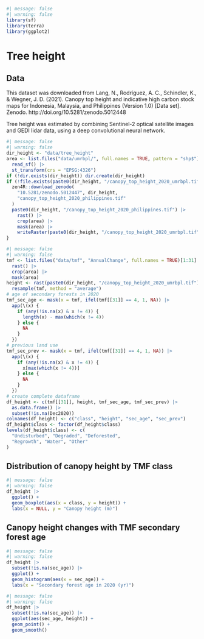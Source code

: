 ```r
#| message: false
#| warning: false
library(sf)
library(terra)
library(ggplot2)
```

# Tree height {.unnumbered}

## Data 

This dataset was downloaded from Lang, N., Rodríguez, A. C., Schindler, K., & Wegner, J. D. (2021). Canopy top height and indicative high carbon stock maps for Indonesia, Malaysia, and Philippines (Version 1.0) [Data set]. Zenodo. http://doi.org/10.5281/zenodo.5012448

Tree height was estimated by combining Sentinel-2 optical satellite images and GEDI lidar data, using a deep convolutional neural network.

```r
#| message: false
#| warning: false
dir_height <- "data/tree_height"
area <- list.files("data/umrbpl/", full.names = TRUE, pattern = "shp$") |>
  read_sf() |>
  st_transform(crs = "EPSG:4326")
if (!dir.exists(dir_height)) dir.create(dir_height)
if (!file.exists(paste0(dir_height, "/canopy_top_height_2020_umrbpl.tif"))) {
  zen4R::download_zenodo(
    "10.5281/zenodo.5012447", dir_height,
    "canopy_top_height_2020_philippines.tif"
  )
  paste0(dir_height, "/canopy_top_height_2020_philippines.tif") |>
    rast() |>
    crop(area) |>
    mask(area) |>
    writeRaster(paste0(dir_height, "/canopy_top_height_2020_umrbpl.tif"))
}
```


```r
#| message: false
#| warning: false
tmf <- list.files("data/tmf", "AnnualChange", full.names = TRUE)[1:31] |>
  rast() |>
  crop(area) |>
  mask(area)
height <- rast(paste0(dir_height, "/canopy_top_height_2020_umrbpl.tif")) |>
  resample(tmf, method = "average")
# age of secondary forests in 2020
tmf_sec_age <- mask(x = tmf, ifel(tmf[[31]] == 4, 1, NA)) |>
  app(\(x) {
    if (any(!is.na(x) & x != 4)) {
      length(x) - max(which(x != 4))
    } else {
      NA
    }
  })
# previous land use
tmf_sec_prev <- mask(x = tmf, ifel(tmf[[31]] == 4, 1, NA)) |>
  app(\(x) {
    if (any(!is.na(x) & x != 4)) {
      x[max(which(x != 4))]
    } else {
      NA
    }
  })
# create complete dataframe
df_height <- c(tmf[[31]], height, tmf_sec_age, tmf_sec_prev) |>
  as.data.frame() |>
  subset(!is.na(Dec2020))
colnames(df_height) <- c("class", "height", "sec_age", "sec_prev")
df_height$class <- factor(df_height$class)
levels(df_height$class) <- c(
  "Undisturbed", "Degraded", "Deforested",
  "Regrowth", "Water", "Other"
)
```

## Distribution of canopy height by TMF class

```r
#| message: false
#| warning: false
df_height |>
  ggplot() +
  geom_boxplot(aes(x = class, y = height)) +
  labs(x = NULL, y = "Canopy height (m)")
```

## Canopy height changes with TMF secondary forest age


```r
#| message: false
#| warning: false
df_height |>
  subset(!is.na(sec_age)) |>
  ggplot() +
  geom_histogram(aes(x = sec_age)) +
  labs(x = "Secondary forest age in 2020 (yr)")
```

```r
#| message: false
#| warning: false
df_height |>
  subset(!is.na(sec_age)) |>
  ggplot(aes(sec_age, height)) +
  geom_point() +
  geom_smooth()
```

